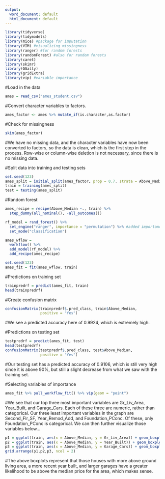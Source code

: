 ```yaml
---
output:
  word_document: default
  html_document: default
---
```

```r
library(tidyverse)
library(tidymodels)
library(mice) #package for imputation
library(VIM) #visualizing missingness
library(ranger) #for random forests
library(randomForest) #also for random forests
library(caret)
library(skimr)
library(GGally)
library(gridExtra)
library(vip) #variable importance
```

#Load in the data
```r
ames = read_csv("ames_student.csv")
```

#Convert character variables to factors.
```r
ames_factor <- ames %>% mutate_if(is.character,as.factor)
```

#Check for missingness
```r
skim(ames_factor)
```
#We have no missing data, and the character variables have now been converted to factors, so the data is clean, which is the first step in the process. Row-wise or column-wise deletion is not necessary, since there is no missing data.

#Split data into training and testing sets
```r
set.seed(123) 
ames_split = initial_split(ames_factor, prop = 0.7, strata = Above_Median)
train = training(ames_split)
test = testing(ames_split)
```

#Random forest
```r
ames_recipe = recipe(Above_Median ~., train) %>%
  step_dummy(all_nominal(), -all_outcomes())

rf_model = rand_forest() %>% 
  set_engine("ranger", importance = "permutation") %>% #added importance metric
  set_mode("classification")

ames_wflow = 
  workflow() %>% 
  add_model(rf_model) %>% 
  add_recipe(ames_recipe)

set.seed(123)
ames_fit = fit(ames_wflow, train)
```

#Predictions on training set
```r
trainpredrf = predict(ames_fit, train)
head(trainpredrf)
```
#Create confusion matrix
```r
confusionMatrix(trainpredrf$.pred_class, train$Above_Median, 
                positive = "Yes")
```
#We see a predicted accuracy here of 0.9924, which is extremely high.

#Predictions on testing set
```r
testpredrf = predict(ames_fit, test)
head(testpredrf)
confusionMatrix(testpredrf$.pred_class, test$Above_Median, 
                positive = "Yes")
```
#Our testing set has a predicted accuracy of 0.9106, which is still very high since it is above 90%, but still a slight decrease from what we saw with the training set.

#Selecting variables of importance
```r
ames_fit %>% pull_workflow_fit() %>% vip(geom = "point")
```
#We see that our top three most important variables are Gr_Liv_Area, Year_Built, and Garage_Cars. Each of these three are numeric, rather than categorical. Our three least important variables in the graph are Second_Flr_SF, Year_Remod_Add, and Foundation_PConc. Of these, only Foundation_PConc is categorical. We can then further visualize those variables below...

```r
p1 = ggplot(train, aes(x = Above_Median, y = Gr_Liv_Area)) + geom_boxplot()
p2 = ggplot(train, aes(x = Above_Median, y = Year_Built)) + geom_boxplot()
p3 = ggplot(train, aes(x = Above_Median, y = Garage_Cars)) + geom_boxplot()
grid.arrange(p1,p2,p3, ncol = 2)
```
#The above boxplots represent that those houses with more above ground living area, a more recent year built, and larger garages have a greater likelihood to be above the median price for the area, which makes sense.

